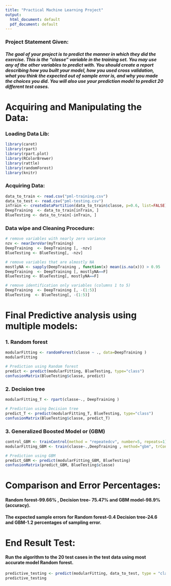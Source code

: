 ```yaml
---
title: "Practical Machine Learning Project"
output:
  html_document: default
  pdf_document: default
---
```



### Project Statement Given:
##### The goal of your project is to predict the manner in which they did the exercise. This is the "classe" variable in the training set. You may use any of the other variables to predict with. You should create a report describing how you built your model, how you used cross validation, what you think the expected out of sample error is, and why you made the choices you did. You will also use your prediction model to predict 20 different test cases.

# Acquiring and Manipulating the Data:
### Loading Data Lib:
```r
library(caret)
library(rpart)
library(rpart.plot)
library(RColorBrewer)
library(rattle)
library(randomForest)
library(knitr)
```
### Acquiring Data:
```r
data_to_train <- read.csv("pml-training.csv")
data_to_test <- read.csv("pml-testing.csv")
inTrain <- createDataPartition(data_to_train$classe, p=0.6, list=FALSE)
DeepTraining  <- data_to_train[inTrain, ]
BlueTesting <- data_to_train[-inTrain, ]
```
### Data wipe and Cleaning Procedure:
```r
# remove variables with nearly zero variance
nzv <- nearZeroVar(myTraining)
DeepTraining  <- DeepTraining [, -nzv]
BlueTesting <- BlueTesting[, -nzv]

# remove variables that are almostly NA
mostlyNA <- sapply(DeepTraining , function(x) mean(is.na(x))) > 0.95
DeepTraining  <- DeepTraining [, mostlyNA==F]
BlueTesting <- BlueTesting[, mostlyNA==F]

# remove identification only variables (columns 1 to 5)
DeepTraining  <- DeepTraining [, -(1:5)]
BlueTesting  <- BlueTesting[, -(1:5)]
```
# Final Predictive analysis using multiple models:
### 1. Random forest
```r
modularFitting <- randomForest(classe ~ ., data=DeepTraining )
modularFitting

# Prediction using Random forest
predict <- predict(modularFitting, BlueTesting, type="class")
confusionMatrix(BlueTesting$classe, predict)
```
### 2. Decision tree
```r
modularFitting_T <- rpart(classe~., DeepTraining )

# Prediction using Decision tree
predict_T <- predict(modularFitting_T, BlueTesting, type="class")
confusionMatrix(BlueTesting$classe, predict_T)
```
### 3. Generalized Boosted Model or (GBM)
```r
control_GBM <- trainControl(method = "repeatedcv", number=5, repeats=1)
modularFitting_GBM <- train(classe~.,DeepTraining , method="gbm", trControl=control_GBM, verbose=FALSE)
```
```r
# Prediction using GBM
predict_GBM <- predict(modularFitting_GBM, BlueTesting)
confusionMatrix(predict_GBM, BlueTesting$classe)
```

# Comparison and Error Percentages:
#### Random forest-99.66% , Decision tree- 75.47% and GBM model-98.9% (accuracy).
#### The expected sample errors for Random forest-0.4 Decision tree-24.6 and GBM-1.2 percentages of sampling error.


# End Result Test:
#### Run the algorithm to the 20 test cases in the test data using most accurate model Random forest.
```r
predictive_testing <- predict(modularFitting, data_to_test, type = "class")
predictive_testing
```
